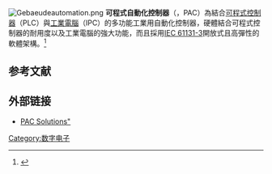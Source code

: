 {{NoteTA
|G1 = Electronics
|G2 = IT
}}
[[File:Gebaeudeautomation.png|thumb]]
'''可程式自動化控制器'''（{{lang|en|Programmable Automation Controller}}，PAC）為結合[[可程式控制器|可程式控制器]]（PLC）與[[工業電腦|工業電腦]]（IPC）的多功能工業用自動化控制器，硬體結合可程式控制器的耐用度以及工業電腦的強大功能，而且採用[[IEC_61131-3|IEC 61131-3]]開放式且高彈性的軟體架構。<ref>{{Cite web |url=http://zone.ni.com/devzone/cda/tut/p/id/6173 |title=PAC-工業控制應用的趨勢 |accessdate=2011-06-23 |archive-date=2010-12-07 |archive-url=https://web.archive.org/web/20101207085857/http://zone.ni.com/devzone/cda/tut/p/id/6173 |dead-url=yes }}</ref>

== 参考文献 ==
<div class="references-small">
<references></references>
</div>

== 外部链接 ==
* [https://web.archive.org/web/20090317072138/http://www.ni.com/pac/"NI PAC Solutions"]
{{stub}}

[[Category:数字电子|Category:数字电子]]